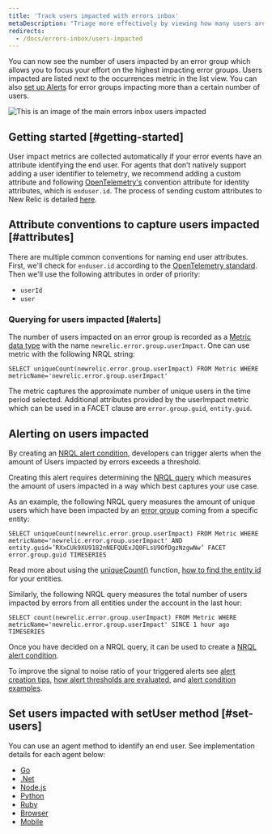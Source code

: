 ```yaml
---
title: 'Track users impacted with errors inbox'
metaDescription: "Triage more effectively by viewing how many users are impacted by an error group."
redirects:
  - /docs/errors-inbox/users-impacted
---
```



You can now see the number of users impacted by an error group which allows you to focus your effort on the 
highest impacting error groups. Users impacted are listed next to the occurrences metric in the list view. 
You can also [set up Alerts](https://docs.newrelic.com/docs/errors-inbox/error-users-impacted/#alerting-on-users-impacted) for error groups impacting more than a certain number of users.

<img
  title="An image showing how to navigate users impacted"
  alt="This is an image of the main errors inbox users impacted"
  src={errorsinboxUsersImpacted}
/>

## Getting started [#getting-started]

User impact metrics are collected automatically if your error events have an attribute identifying the end user. 
For agents that don’t natively support adding a user identifier to telemetry, we recommend adding a custom attribute and following [OpenTelemetry's](/docs/more-integrations/open-source-telemetry-integrations/opentelemetry/opentelemetry-introduction) convention attribute for identity attributes, which is `enduser.id`. The process of sending custom attributes to New Relic is detailed [here](/docs/data-apis/custom-data/custom-events/collect-custom-attributes/#enabling-custom). 

## Attribute conventions to capture users impacted [#attributes]
There are multiple common conventions for naming end user attributes.
First, we'll check for `enduser.id` according to the [OpenTelemetry standard](https://opentelemetry.io/docs/reference/specification/trace/semantic_conventions/span-general/#general-identity-attributes). Then we'll use the following attributes in order of priority:

* `userId`
* `user` 

### Querying for users impacted [#alerts]

The number of users impacted on an error group is recorded as a [Metric data type](https://docs.newrelic.com/docs/data-apis/understand-data/metric-data/metric-data-type/) with the name `newrelic.error.group.userImpact`. One can use metric with the following NRQL string:

```
SELECT uniqueCount(newrelic.error.group.userImpact) FROM Metric WHERE metricName='newrelic.error.group.userImpact'
```

The metric captures the approximate number of unique users in the time period selected. Additional attributes provided by the userImpact metric which can be used in a FACET clause are `error.group.guid`, `entity.guid`.

## Alerting on users impacted

By creating an [NRQL alert condition](https://docs.newrelic.com/docs/alerts-applied-intelligence/new-relic-alerts/alert-conditions/create-alert-conditions/), developers can trigger alerts when the amount of Users impacted by errors exceeds a threshold.

Creating this alert requires determining the [NRQL query](https://docs.newrelic.com/docs/query-your-data/nrql-new-relic-query-language/get-started/introduction-nrql-new-relics-query-language/) which measures the amount of users impacted in a way which best captures your use case.


As an example, the following NRQL query measures the amount of unique users which have been impacted by an [error group](https://docs.newrelic.com/docs/errors-inbox/errors-inbox/#groups) coming from a specific entity:

```
SELECT uniqueCount(newrelic.error.group.userImpact) FROM Metric WHERE metricName='newrelic.error.group.userImpact' AND entity.guid=’RXxCUk9XU9182nNEFQUExJQ0FLsU9OfDgzNzgwNw’ FACET error.group.guid TIMESERIES
```

Read more about using the [uniqueCount()](https://docs.newrelic.com/docs/alerts-applied-intelligence/new-relic-alerts/alert-conditions/create-nrql-alert-conditions/) function, [how to find the entity id](https://docs.newrelic.com/docs/new-relic-solutions/new-relic-one/core-concepts/what-entity-new-relic/#find) for your entities.

Similarly, the following NRQL query measures the total number of users impacted by errors from all entities under the account in the last hour:

```
SELECT count(newrelic.error.group.userImpact) FROM Metric WHERE metricName='newrelic.error.group.userImpact' SINCE 1 hour ago TIMESERIES
```

Once you have decided on a NRQL query, it can be used to create a [NRQL alert condition](https://docs.newrelic.com/docs/alerts-applied-intelligence/new-relic-alerts/alert-conditions/create-nrql-alert-conditions/#create).

To improve the signal to noise ratio of your triggered alerts see [alert creation tips](https://docs.newrelic.com/docs/alerts-applied-intelligence/new-relic-alerts/alert-conditions/create-nrql-alert-conditions/#condition-tips), [how alert thresholds are evaluated](https://docs.newrelic.com/docs/alerts-applied-intelligence/new-relic-alerts/alert-conditions/create-nrql-alert-conditions/#advanced-signal), and [alert condition examples](https://docs.newrelic.com/docs/alerts-applied-intelligence/new-relic-alerts/alert-conditions/create-nrql-alert-conditions/#examples).

## Set users impacted with setUser method [#set-users]

You can use an agent method to identify an end user. See implementation details for each agent below: 

* [Go](/docs/apm/agents/go-agent/api-guides/guide-using-go-agent-api/#user-tracking)
* [.Net](/docs/apm/agents/net-agent/net-agent-api/itransaction/#setuserid)
* [Node.js](/docs/apm/agents/nodejs-agent/api-guides/nodejs-agent-api/#setUserID)
* [Python](/docs/apm/agents/python-agent/python-agent-api/setuserid-python-agent-api/)
* [Ruby](/docs/apm/agents/ruby-agent/api-guides/sending-handled-errors-new-relic/#user-tracking)
* [Browser](/docs/browser/new-relic-browser/browser-apis/setuserid/)
* [Mobile](/docs/data-apis/custom-data/custom-events/report-mobile-monitoring-custom-events-attributes/#track-user)

